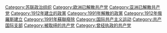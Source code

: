 {{Commonscat|Communist Party of the Soviet Union}}
{{main|苏联共产党}}
[[Category:苏联政治组织|Category:苏联政治组织]]
[[Category:欧洲已解散共产党|Category:欧洲已解散共产党]]
[[Category:亚洲已解散共产党|Category:亚洲已解散共产党]]
[[Category:1912年建立的政黨|Category:1912年建立的政黨]]
[[Category:1991年解散的政黨|Category:1991年解散的政黨]]
[[Category:1912年俄羅斯建立|Category:1912年俄羅斯建立]]
[[Category:1991年蘇聯廢除|Category:1991年蘇聯廢除]]
[[Category:国际共产主义运动|Category:国际共产主义运动]]
[[Category:共产国际支部|Category:共产国际支部]]
[[Category:被取缔的共产党|Category:被取缔的共产党]]
[[Category:曾经执政的共产党|Category:曾经执政的共产党]]